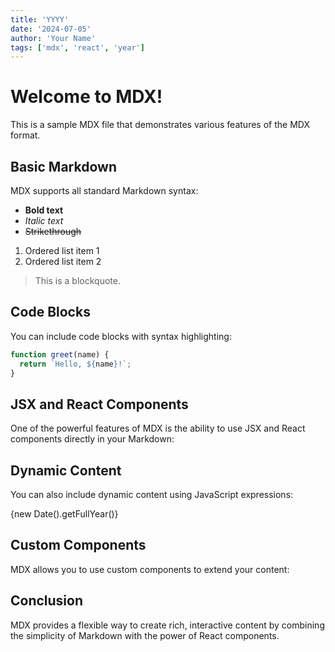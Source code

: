 ```yaml
---
title: 'YYYY'
date: '2024-07-05'
author: 'Your Name'
tags: ['mdx', 'react', 'year']
---
```


# Welcome to MDX!

This is a sample MDX file that demonstrates various features of the MDX format.

## Basic Markdown

MDX supports all standard Markdown syntax:

- **Bold text**
- *Italic text*
- ~~Strikethrough~~

1. Ordered list item 1
2. Ordered list item 2

> This is a blockquote.

## Code Blocks

You can include code blocks with syntax highlighting:

```javascript
function greet(name) {
  return `Hello, ${name}!`;
}
```

## JSX and React Components

One of the powerful features of MDX is the ability to use JSX and React components directly in your Markdown:


## Dynamic Content

You can also include dynamic content using JavaScript expressions:

{new Date().getFullYear()}

## Custom Components

MDX allows you to use custom components to extend your content:

<CustomImage src="https://github.com/huangjulu/test-blogposts/blob/e3d1f103feb2bdd1500eda48343c9546add5ec86/images/turtle.jpg" alt="Just a turtle" />

## Conclusion

MDX provides a flexible way to create rich, interactive content by combining the simplicity of Markdown with the power of React components.
